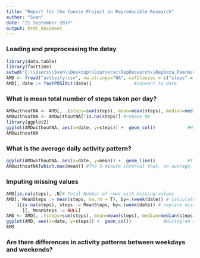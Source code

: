 ```yaml
---
title: "Report for the Course Project in Reproducible Research"
author: "Sven"
date: "21 September 2017"
output: html_document
---
```


### Loading and preprocessing the datay
```r
library(data.table)
library(fasttime)
setwd("C:\\Users\\Sven\\Desktop\\Coursera\\RepResearch\\RepData_PeerAssessment1\\")
AMD <- fread("activity.csv", na.strings="NA", colClasses = c("steps" = "double"))   #read data
AMD[, date := fastPOSIXct(date)]                #convert to date
```



### What is mean total number of steps taken per day?
```r
AMDwithoutNA <- AMD[, .(steps=sum(steps), mean=mean(steps), median=median(steps)), by="date"]     #aggregate by day and Mean and median number of steps taken each day
AMDwithoutNA <- AMDwithoutNA[!is.na(steps)] #remove NA 
library(ggplot2)
ggplot(AMDwithoutNA, aes(x=date, y=steps)) +  geom_col()            #Histogram of the total number of steps taken each day
AMDwithoutNA
```


### What is the average daily activity pattern?
```r
ggplot(AMDwithoutNA, aes(x=date, y=mean)) +  geom_line()            #Time series plot of the average number of steps taken
AMDwithoutNA[which.max(mean)] #The 5-minute interval that, on average, contains the maximum number of steps
```



### Imputing missing values
```r
AMD[is.na(steps), .N]# Total Number of rows with missing values
AMD[, MeanSteps := mean(steps, na.rm = T), by=.(week(date)) # calculate mean of week
    ][is.na(steps), steps := MeanSteps, by=.(week(date)) # replace missing values with mean 
      ][, MeanSteps := NULL]
AMD <- AMD[, .(steps=sum(steps), mean=mean(steps), median=median(steps)), by="date"]     #aggregate by day and Mean and median number of steps taken each day
ggplot(AMD, aes(x=date, y=steps)) +  geom_col()            #Histogram of the total number of steps taken each day
AMD
```



### Are there differences in activity patterns between weekdays and weekends?